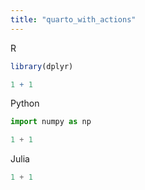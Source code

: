 ```yaml
---
title: "quarto_with_actions"
---
```


R

```r
library(dplyr)

1 + 1
```

Python

```python
import numpy as np

1 + 1
```

Julia

```julia

1 + 1
```
